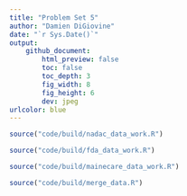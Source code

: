 ```yaml
---
title: "Problem Set 5"
author: "Damien DiGiovine"
date: "`r Sys.Date()`"
output: 
    github_document:
        html_preview: false
        toc: false
        toc_depth: 3
        fig_width: 8
        fig_height: 6
        dev: jpeg
urlcolor: blue
---
```


```r
source("code/build/nadac_data_work.R")
```

```r
source("code/build/fda_data_work.R")
```

```r
source("code/build/mainecare_data_work.R")
```


```r
source("code/build/merge_data.R")
```

